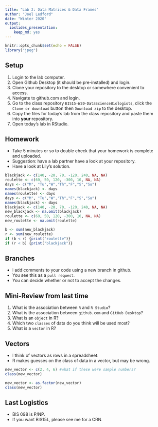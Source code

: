 ```yaml
---
title: "Lab 2: Data Matrices & Data Frames"
author: "Joel Ledford"
date: "Winter 2020"
output: 
  ioslides_presentation: 
    keep_md: yes
---
```


```r
knitr::opts_chunk$set(echo = FALSE)
library("jpeg")
```

## Setup
1. Login to the lab computer.  
2. Open Github Desktop (it should be pre-installed) and login.  
3. Clone your repository to the desktop or somewhere convenient to access.  
4. Navigate to github.com and login.  
5. Go to the class repository `BIS15-W20-DataScienceBiologists`, click the `Clone or download` button then `Download zip` to the desktop.  
6. Copy the files for today's lab from the class repository and paste them into **your** repository.  
7. Open today's lab in RStudio.  

## Homework
- Take 5 minutes or so to double check that your homework is complete and uploaded.
- Suggestion: have a lab partner have a look at your repository. 
- Have a look at Lily's solution.  
```r
blackjack <- c(140, -20, 70, -120, 240, NA, NA)
roulette <- c(60, 50, 120, -300, 10, NA, NA)
days <- c("M", "Tu","W","Th","F","S","Su")
names(blackjack) <- days
names(roulette) <- days
days <- c("M", "Tu","W","Th","F","S","Su")
names(blackjack) <- days
blackjack <- c(140, -20, 70, -120, 240, NA, NA)
new_blackjack <- na.omit(blackjack)
roulette <- c(60, 50, 120, -300, 10, NA, NA)
new_roulette <- na.omit(roulette)
```

```r
b <- sum(new_blackjack)
r <- sum(new_roulette)
if (b < r) {print("roulette")} 
if (r < b) {print("blackjack")}
```

## Branches
- I add comments to your code using a new branch in github.  
- You see this as a `pull request`.  
- You can decide whether or not to accept the changes.  

## Mini-Review from last time
1. What is the association between `R` and `R Studio`?  
2. What is the association between `github.com` and `GitHub Desktop`?  
3. What is an `object` in R? 
4. Which two `classes` of data do you think will be used most?
5. What is a `vector` in R?  

## Vectors
- I think of vectors as rows in a spreadsheet.  
- R makes guesses on the class of data in a vector, but may be wrong.  
```r
new_vector <- c(2, 4, 6) #what if these were sample numbers?
class(new_vector)
```

```r
new_vector <- as.factor(new_vector)
class(new_vector)
```

## Last Logistics
- BIS 098 is P/NP.  
- If you want BIS15L, please see me for a CRN.  